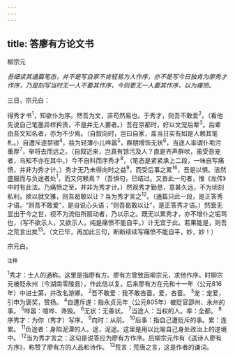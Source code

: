 ```yaml
---
---
---
```

title: 答廖有方论文书
---



柳宗元

*吾细读其通篇笔态，并不是写自家不肯轻易为人作序，亦不是写今日独肯为廖秀才作序，乃是刻写当时无一人不要其作序，今则更无一人要其作序，以为痛愤。*

三日，宗元白：

得秀才书<sup>1</sup>，知欲仆为序。然吾为文，非苟然易也。于秀才，则吾不敢爱<sup>2</sup>。（看他先说自己笔墨异样矜贵，不是并无人要者。）吾在京都时，好以文宠后辈<sup>3</sup>。后辈由吾文知名者，亦为不少焉。（自叙向时，岂曰自家，盖当日实有如是人赖其笔札。）自遭斥逐禁锢<sup>4</sup>，益为轻薄小儿哗嚣<sup>5</sup>，群朋增饰无状<sup>6</sup>，当途人率谓仆垢污重厚<sup>7</sup>，举将去而远之。（自叙近来，岂真有馀污及人？直是齐声群吠，虽受吾宠者，乌知不亦在其中。）今不自料而序秀才<sup>8</sup>，（笔态是紧紧承上二段，一味自写痛愤，并非为秀才计。）秀才无乃未得向时之益<sup>9</sup>，而受后事之累<sup>16</sup>，吾是以惧。洁然盛服而与负途者处<sup>1</sup>，而又何赖焉？（吾惧句，已结过。又沓此一句者，惟《左传》中时有此法。乃痛愤之至，并非为秀才计。）然观秀才勤恳，意甚久远，不为顷刻私利，欲以就文雅，则吾曷敢以让？当为秀才言之<sup>12</sup>。（通篇只此一段，是正答秀才语。“则吾不敢爱”，是自说心头语；“则吾曷敢以让”，是正答秀才语。）然面无显出于今之世，视不为流俗所扇动者，乃以示之。既无以累秀才，亦不增仆之垢骂也，（写不欲示人，又欲示人，纯是痛愤不能自平。）计无宜于此。若果能是，则吾之荒言出矣<sup>13</sup>。（文已毕，再加此三句，断断续续写痛愤不能自平，妙，妙！）

宗元白。

<sup>注释</sup>

<sup>1</sup>秀才：士人的通称。这里是指廖有方。廖有方曾致函柳宗元，求他作序。时柳宗元被贬永州（今湖南零陵县），作此信以复。后来廖有方在元和十一年（公元816年）中进士第，并改名游卿。
<sup>2</sup>吾不敢爱：我不敢吝啬。爱，吝啬。
<sup>3</sup>宠：宠爱，引申为褒奖，赞扬。
<sup>4</sup>自遭斥遂：指永贞元年（公元805年）被贬官邵州、永州的事。
<sup>5</sup>哗嚣：喧哗、谗毁。
<sup>6</sup>无状：无善状。
<sup>7</sup>当途人：当权的人。率：全都。
<sup>8</sup>序秀才：为你（秀才）写序。
<sup>9</sup>向时：从前。
<sup>10</sup>后事：指自己遭贬斥的事。累：连累。
<sup>11</sup>负途者：身陷泥潭的人。途，泥途。这里是用以比喻自己身处政治上的逆境中。
<sup>12</sup>当为秀才言之：这句是说答应为廖有方作序。后柳宗元作有《送诗人廖有方序》，称赞了廖有方的人品和诗作。
<sup>13</sup>荒言：荒唐之言，这是作者的谦词。